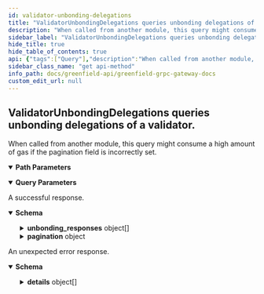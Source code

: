 ```yaml
---
id: validator-unbonding-delegations
title: "ValidatorUnbondingDelegations queries unbonding delegations of a validator."
description: "When called from another module, this query might consume a high amount of"
sidebar_label: "ValidatorUnbondingDelegations queries unbonding delegations of a validator."
hide_title: true
hide_table_of_contents: true
api: {"tags":["Query"],"description":"When called from another module, this query might consume a high amount of\ngas if the pagination field is incorrectly set.","operationId":"ValidatorUnbondingDelegations","parameters":[{"name":"validator_addr","in":"path","description":"validator_addr defines the validator address to query for.","required":true,"schema":{"type":"string"}},{"name":"pagination.key","in":"query","description":"key is a value returned in PageResponse.next_key to begin\nquerying the next page most efficiently. Only one of offset or key\nshould be set.","schema":{"type":"string","format":"byte"}},{"name":"pagination.offset","in":"query","description":"offset is a numeric offset that can be used when key is unavailable.\nIt is less efficient than using key. Only one of offset or key should\nbe set.","schema":{"type":"string","format":"uint64"}},{"name":"pagination.limit","in":"query","description":"limit is the total number of results to be returned in the result page.\nIf left empty it will default to a value to be set by each app.","schema":{"type":"string","format":"uint64"}},{"name":"pagination.count_total","in":"query","description":"count_total is set to true  to indicate that the result set should include\na count of the total number of items available for pagination in UIs.\ncount_total is only respected when offset is used. It is ignored when key\nis set.","schema":{"type":"boolean"}},{"name":"pagination.reverse","in":"query","description":"reverse is set to true if results are to be returned in the descending order.\n\nSince: cosmos-sdk 0.43","schema":{"type":"boolean"}}],"responses":{"200":{"description":"A successful response.","content":{"*/*":{"schema":{"type":"object","properties":{"unbonding_responses":{"type":"array","items":{"type":"object","properties":{"delegator_address":{"type":"string","description":"delegator_address is the bech32-encoded address of the delegator."},"validator_address":{"type":"string","description":"validator_address is the bech32-encoded address of the validator."},"entries":{"type":"array","description":"entries are the unbonding delegation entries.","items":{"type":"object","properties":{"creation_height":{"type":"string","description":"creation_height is the height which the unbonding took place.","format":"int64"},"completion_time":{"type":"string","description":"completion_time is the unix time for unbonding completion.","format":"date-time"},"initial_balance":{"type":"string","description":"initial_balance defines the tokens initially scheduled to receive at completion."},"balance":{"type":"string","description":"balance defines the tokens to receive at completion."},"unbonding_id":{"title":"Incrementing id that uniquely identifies this entry","type":"string","format":"uint64"},"unbonding_on_hold_ref_count":{"title":"Strictly positive if this entry's unbonding has been stopped by external modules","type":"string","format":"int64"}},"description":"UnbondingDelegationEntry defines an unbonding object with relevant metadata."}}},"description":"UnbondingDelegation stores all of a single delegator's unbonding bonds\nfor a single validator in an time-ordered list."}},"pagination":{"type":"object","properties":{"next_key":{"pattern":"^(?:[A-Za-z0-9+/]{4})*(?:[A-Za-z0-9+/]{2}==|[A-Za-z0-9+/]{3}=)?$","type":"string","description":"next_key is the key to be passed to PageRequest.key to\nquery the next page most efficiently. It will be empty if\nthere are no more results.","format":"byte"},"total":{"title":"total is total number of results available if PageRequest.count_total\nwas set, its value is undefined otherwise","type":"string","format":"uint64"}},"description":"pagination defines the pagination in the response."}},"description":"QueryValidatorUnbondingDelegationsResponse is response type for the\nQuery/ValidatorUnbondingDelegations RPC method."}}}},"default":{"description":"An unexpected error response.","content":{"*/*":{"schema":{"type":"object","properties":{"error":{"type":"string"},"code":{"type":"integer","format":"int32"},"message":{"type":"string"},"details":{"type":"array","items":{"type":"object","properties":{"type_url":{"type":"string","description":"A URL/resource name that uniquely identifies the type of the serialized\nprotocol buffer message. This string must contain at least\none \"/\" character. The last segment of the URL's path must represent\nthe fully qualified name of the type (as in\n`path/google.protobuf.Duration`). The name should be in a canonical form\n(e.g., leading \".\" is not accepted).\n\nIn practice, teams usually precompile into the binary all types that they\nexpect it to use in the context of Any. However, for URLs which use the\nscheme `http`, `https`, or no scheme, one can optionally set up a type\nserver that maps type URLs to message definitions as follows:\n\n* If no scheme is provided, `https` is assumed.\n* An HTTP GET on the URL must yield a [google.protobuf.Type][]\n  value in binary format, or produce an error.\n* Applications are allowed to cache lookup results based on the\n  URL, or have them precompiled into a binary to avoid any\n  lookup. Therefore, binary compatibility needs to be preserved\n  on changes to types. (Use versioned type names to manage\n  breaking changes.)\n\nNote: this functionality is not currently available in the official\nprotobuf release, and it is not used for type URLs beginning with\ntype.googleapis.com.\n\nSchemes other than `http`, `https` (or the empty scheme) might be\nused with implementation specific semantics."},"value":{"pattern":"^(?:[A-Za-z0-9+/]{4})*(?:[A-Za-z0-9+/]{2}==|[A-Za-z0-9+/]{3}=)?$","type":"string","description":"Must be a valid serialized protocol buffer of the above specified type.","format":"byte"}},"description":"`Any` contains an arbitrary serialized protocol buffer message along with a\nURL that describes the type of the serialized message.\n\nProtobuf library provides support to pack/unpack Any values in the form\nof utility functions or additional generated methods of the Any type.\n\nExample 1: Pack and unpack a message in C++.\n\n    Foo foo = ...;\n    Any any;\n    any.PackFrom(foo);\n    ...\n    if (any.UnpackTo(&foo)) {\n      ...\n    }\n\nExample 2: Pack and unpack a message in Java.\n\n    Foo foo = ...;\n    Any any = Any.pack(foo);\n    ...\n    if (any.is(Foo.class)) {\n      foo = any.unpack(Foo.class);\n    }\n\nExample 3: Pack and unpack a message in Python.\n\n    foo = Foo(...)\n    any = Any()\n    any.Pack(foo)\n    ...\n    if any.Is(Foo.DESCRIPTOR):\n      any.Unpack(foo)\n      ...\n\nExample 4: Pack and unpack a message in Go\n\n     foo := &pb.Foo{...}\n     any, err := anypb.New(foo)\n     if err != nil {\n       ...\n     }\n     ...\n     foo := &pb.Foo{}\n     if err := any.UnmarshalTo(foo); err != nil {\n       ...\n     }\n\nThe pack methods provided by protobuf library will by default use\n'type.googleapis.com/full.type.name' as the type URL and the unpack\nmethods only use the fully qualified type name after the last '/'\nin the type URL, for example \"foo.bar.com/x/y.z\" will yield type\nname \"y.z\".\n\n\nJSON\n\nThe JSON representation of an `Any` value uses the regular\nrepresentation of the deserialized, embedded message, with an\nadditional field `@type` which contains the type URL. Example:\n\n    package google.profile;\n    message Person {\n      string first_name = 1;\n      string last_name = 2;\n    }\n\n    {\n      \"@type\": \"type.googleapis.com/google.profile.Person\",\n      \"firstName\": <string>,\n      \"lastName\": <string>\n    }\n\nIf the embedded message type is well-known and has a custom JSON\nrepresentation, that representation will be embedded adding a field\n`value` which holds the custom JSON in addition to the `@type`\nfield. Example (for message [google.protobuf.Duration][]):\n\n    {\n      \"@type\": \"type.googleapis.com/google.protobuf.Duration\",\n      \"value\": \"1.212s\"\n    }"}}}}}}}},"method":"get","path":"/cosmos/staking/v1beta1/validators/{validator_addr}/unbonding_delegations","servers":[{"url":"https://gnfd-testnet-fullnode-tendermint-us.bnbchain.org"}],"info":{"title":"Greenfield - gRPC Gateway docs","description":"A REST interface for state queries","version":"1.0.0"},"postman":{"name":"ValidatorUnbondingDelegations queries unbonding delegations of a validator.","description":{"content":"When called from another module, this query might consume a high amount of\ngas if the pagination field is incorrectly set.","type":"text/plain"},"url":{"path":["cosmos","staking","v1beta1","validators",":validator_addr","unbonding_delegations"],"host":["{{baseUrl}}"],"query":[{"disabled":false,"description":{"content":"key is a value returned in PageResponse.next_key to begin\nquerying the next page most efficiently. Only one of offset or key\nshould be set.","type":"text/plain"},"key":"pagination.key","value":""},{"disabled":false,"description":{"content":"offset is a numeric offset that can be used when key is unavailable.\nIt is less efficient than using key. Only one of offset or key should\nbe set.","type":"text/plain"},"key":"pagination.offset","value":""},{"disabled":false,"description":{"content":"limit is the total number of results to be returned in the result page.\nIf left empty it will default to a value to be set by each app.","type":"text/plain"},"key":"pagination.limit","value":""},{"disabled":false,"description":{"content":"count_total is set to true  to indicate that the result set should include\na count of the total number of items available for pagination in UIs.\ncount_total is only respected when offset is used. It is ignored when key\nis set.","type":"text/plain"},"key":"pagination.count_total","value":""},{"disabled":false,"description":{"content":"reverse is set to true if results are to be returned in the descending order.\n\nSince: cosmos-sdk 0.43","type":"text/plain"},"key":"pagination.reverse","value":""}],"variable":[{"disabled":false,"description":{"content":"(Required) validator_addr defines the validator address to query for.","type":"text/plain"},"type":"any","value":"","key":"validator_addr"}]},"header":[{"key":"Accept","value":"*/*"}],"method":"GET"}}
sidebar_class_name: "get api-method"
info_path: docs/greenfield-api/greenfield-grpc-gateway-docs
custom_edit_url: null
---
```



## ValidatorUnbondingDelegations queries unbonding delegations of a validator.



When called from another module, this query might consume a high amount of
gas if the pagination field is incorrectly set.

<details style={{"marginBottom":"1rem"}} data-collapsed={false} open={true}><summary style={{}}><strong>Path Parameters</strong></summary><div><ul><ParamsItem className={"paramsItem"} param={{"name":"validator_addr","in":"path","description":"validator_addr defines the validator address to query for.","required":true,"schema":{"type":"string"}}}></ParamsItem></ul></div></details><details style={{"marginBottom":"1rem"}} data-collapsed={false} open={true}><summary style={{}}><strong>Query Parameters</strong></summary><div><ul><ParamsItem className={"paramsItem"} param={{"name":"pagination.key","in":"query","description":"key is a value returned in PageResponse.next_key to begin\nquerying the next page most efficiently. Only one of offset or key\nshould be set.","schema":{"type":"string","format":"byte"}}}></ParamsItem><ParamsItem className={"paramsItem"} param={{"name":"pagination.offset","in":"query","description":"offset is a numeric offset that can be used when key is unavailable.\nIt is less efficient than using key. Only one of offset or key should\nbe set.","schema":{"type":"string","format":"uint64"}}}></ParamsItem><ParamsItem className={"paramsItem"} param={{"name":"pagination.limit","in":"query","description":"limit is the total number of results to be returned in the result page.\nIf left empty it will default to a value to be set by each app.","schema":{"type":"string","format":"uint64"}}}></ParamsItem><ParamsItem className={"paramsItem"} param={{"name":"pagination.count_total","in":"query","description":"count_total is set to true  to indicate that the result set should include\na count of the total number of items available for pagination in UIs.\ncount_total is only respected when offset is used. It is ignored when key\nis set.","schema":{"type":"boolean"}}}></ParamsItem><ParamsItem className={"paramsItem"} param={{"name":"pagination.reverse","in":"query","description":"reverse is set to true if results are to be returned in the descending order.\n\nSince: cosmos-sdk 0.43","schema":{"type":"boolean"}}}></ParamsItem></ul></div></details><div><ApiTabs><TabItem label={"200"} value={"200"}><div>

A successful response.

</div><div><MimeTabs schemaType={"response"}><TabItem label={"*/*"} value={"*/*"}><SchemaTabs><TabItem label={"Schema"} value={"Schema"}><details style={{}} data-collapsed={false} open={true}><summary style={{"textAlign":"left"}}><strong>Schema</strong></summary><div style={{"textAlign":"left","marginLeft":"1rem"}}></div><ul style={{"marginLeft":"1rem"}}><SchemaItem collapsible={true} className={"schemaItem"}><details style={{}}><summary style={{}}><strong>unbonding_responses</strong><span style={{"opacity":"0.6"}}> object[]</span></summary><div style={{"marginLeft":"1rem"}}><li><div style={{"fontSize":"var(--ifm-code-font-size)","opacity":"0.6","marginLeft":"-.5rem","paddingBottom":".5rem"}}>Array [</div></li><SchemaItem collapsible={false} name={"delegator_address"} required={false} schemaName={"string"} qualifierMessage={undefined} schema={{"type":"string","description":"delegator_address is the bech32-encoded address of the delegator."}}></SchemaItem><SchemaItem collapsible={false} name={"validator_address"} required={false} schemaName={"string"} qualifierMessage={undefined} schema={{"type":"string","description":"validator_address is the bech32-encoded address of the validator."}}></SchemaItem><SchemaItem collapsible={true} className={"schemaItem"}><details style={{}}><summary style={{}}><strong>entries</strong><span style={{"opacity":"0.6"}}> object[]</span></summary><div style={{"marginLeft":"1rem"}}><div style={{"marginTop":".5rem","marginBottom":".5rem"}}>

entries are the unbonding delegation entries.

</div><li><div style={{"fontSize":"var(--ifm-code-font-size)","opacity":"0.6","marginLeft":"-.5rem","paddingBottom":".5rem"}}>Array [</div></li><SchemaItem collapsible={false} name={"creation_height"} required={false} schemaName={"int64"} qualifierMessage={undefined} schema={{"type":"string","description":"creation_height is the height which the unbonding took place.","format":"int64"}}></SchemaItem><SchemaItem collapsible={false} name={"completion_time"} required={false} schemaName={"date-time"} qualifierMessage={undefined} schema={{"type":"string","description":"completion_time is the unix time for unbonding completion.","format":"date-time"}}></SchemaItem><SchemaItem collapsible={false} name={"initial_balance"} required={false} schemaName={"string"} qualifierMessage={undefined} schema={{"type":"string","description":"initial_balance defines the tokens initially scheduled to receive at completion."}}></SchemaItem><SchemaItem collapsible={false} name={"balance"} required={false} schemaName={"string"} qualifierMessage={undefined} schema={{"type":"string","description":"balance defines the tokens to receive at completion."}}></SchemaItem><SchemaItem collapsible={false} name={"unbonding_id"} required={false} schemaName={"uint64"} qualifierMessage={undefined} schema={{"title":"Incrementing id that uniquely identifies this entry","type":"string","format":"uint64"}}></SchemaItem><SchemaItem collapsible={false} name={"unbonding_on_hold_ref_count"} required={false} schemaName={"int64"} qualifierMessage={undefined} schema={{"title":"Strictly positive if this entry's unbonding has been stopped by external modules","type":"string","format":"int64"}}></SchemaItem><li><div style={{"fontSize":"var(--ifm-code-font-size)","opacity":"0.6","marginLeft":"-.5rem"}}>]</div></li></div></details></SchemaItem><li><div style={{"fontSize":"var(--ifm-code-font-size)","opacity":"0.6","marginLeft":"-.5rem"}}>]</div></li></div></details></SchemaItem><SchemaItem collapsible={true} className={"schemaItem"}><details style={{}}><summary style={{}}><strong>pagination</strong><span style={{"opacity":"0.6"}}> object</span></summary><div style={{"marginLeft":"1rem"}}><div style={{"marginTop":".5rem","marginBottom":".5rem"}}>

pagination defines the pagination in the response.

</div><SchemaItem collapsible={false} name={"next_key"} required={false} schemaName={"byte"} qualifierMessage={"**Possible values:** Value must match regular expression `^(?:[A-Za-z0-9+/]{4})*(?:[A-Za-z0-9+/]{2}==|[A-Za-z0-9+/]{3}=)?$`"} schema={{"pattern":"^(?:[A-Za-z0-9+/]{4})*(?:[A-Za-z0-9+/]{2}==|[A-Za-z0-9+/]{3}=)?$","type":"string","description":"next_key is the key to be passed to PageRequest.key to\nquery the next page most efficiently. It will be empty if\nthere are no more results.","format":"byte"}}></SchemaItem><SchemaItem collapsible={false} name={"total"} required={false} schemaName={"uint64"} qualifierMessage={undefined} schema={{"title":"total is total number of results available if PageRequest.count_total\nwas set, its value is undefined otherwise","type":"string","format":"uint64"}}></SchemaItem></div></details></SchemaItem></ul></details></TabItem><TabItem label={"Example (from schema)"} value={"Example (from schema)"}><ResponseSamples responseExample={"{\n  \"unbonding_responses\": [\n    {\n      \"delegator_address\": \"string\",\n      \"validator_address\": \"string\",\n      \"entries\": [\n        {\n          \"creation_height\": \"string\",\n          \"completion_time\": \"2023-06-28T06:01:05.856Z\",\n          \"initial_balance\": \"string\",\n          \"balance\": \"string\",\n          \"unbonding_id\": \"string\",\n          \"unbonding_on_hold_ref_count\": \"string\"\n        }\n      ]\n    }\n  ],\n  \"pagination\": {\n    \"next_key\": \"string\",\n    \"total\": \"string\"\n  }\n}"} language={"json"}></ResponseSamples></TabItem></SchemaTabs></TabItem></MimeTabs></div></TabItem><TabItem label={"default"} value={"default"}><div>

An unexpected error response.

</div><div><MimeTabs schemaType={"response"}><TabItem label={"*/*"} value={"*/*"}><SchemaTabs><TabItem label={"Schema"} value={"Schema"}><details style={{}} data-collapsed={false} open={true}><summary style={{"textAlign":"left"}}><strong>Schema</strong></summary><div style={{"textAlign":"left","marginLeft":"1rem"}}></div><ul style={{"marginLeft":"1rem"}}><SchemaItem collapsible={false} name={"error"} required={false} schemaName={"string"} qualifierMessage={undefined} schema={{"type":"string"}}></SchemaItem><SchemaItem collapsible={false} name={"code"} required={false} schemaName={"int32"} qualifierMessage={undefined} schema={{"type":"integer","format":"int32"}}></SchemaItem><SchemaItem collapsible={false} name={"message"} required={false} schemaName={"string"} qualifierMessage={undefined} schema={{"type":"string"}}></SchemaItem><SchemaItem collapsible={true} className={"schemaItem"}><details style={{}}><summary style={{}}><strong>details</strong><span style={{"opacity":"0.6"}}> object[]</span></summary><div style={{"marginLeft":"1rem"}}><li><div style={{"fontSize":"var(--ifm-code-font-size)","opacity":"0.6","marginLeft":"-.5rem","paddingBottom":".5rem"}}>Array [</div></li><SchemaItem collapsible={false} name={"type_url"} required={false} schemaName={"string"} qualifierMessage={undefined} schema={{"type":"string","description":"A URL/resource name that uniquely identifies the type of the serialized\nprotocol buffer message. This string must contain at least\none \"/\" character. The last segment of the URL's path must represent\nthe fully qualified name of the type (as in\n`path/google.protobuf.Duration`). The name should be in a canonical form\n(e.g., leading \".\" is not accepted).\n\nIn practice, teams usually precompile into the binary all types that they\nexpect it to use in the context of Any. However, for URLs which use the\nscheme `http`, `https`, or no scheme, one can optionally set up a type\nserver that maps type URLs to message definitions as follows:\n\n* If no scheme is provided, `https` is assumed.\n* An HTTP GET on the URL must yield a [google.protobuf.Type][]\n  value in binary format, or produce an error.\n* Applications are allowed to cache lookup results based on the\n  URL, or have them precompiled into a binary to avoid any\n  lookup. Therefore, binary compatibility needs to be preserved\n  on changes to types. (Use versioned type names to manage\n  breaking changes.)\n\nNote: this functionality is not currently available in the official\nprotobuf release, and it is not used for type URLs beginning with\ntype.googleapis.com.\n\nSchemes other than `http`, `https` (or the empty scheme) might be\nused with implementation specific semantics."}}></SchemaItem><SchemaItem collapsible={false} name={"value"} required={false} schemaName={"byte"} qualifierMessage={"**Possible values:** Value must match regular expression `^(?:[A-Za-z0-9+/]{4})*(?:[A-Za-z0-9+/]{2}==|[A-Za-z0-9+/]{3}=)?$`"} schema={{"pattern":"^(?:[A-Za-z0-9+/]{4})*(?:[A-Za-z0-9+/]{2}==|[A-Za-z0-9+/]{3}=)?$","type":"string","description":"Must be a valid serialized protocol buffer of the above specified type.","format":"byte"}}></SchemaItem><li><div style={{"fontSize":"var(--ifm-code-font-size)","opacity":"0.6","marginLeft":"-.5rem"}}>]</div></li></div></details></SchemaItem></ul></details></TabItem><TabItem label={"Example (from schema)"} value={"Example (from schema)"}><ResponseSamples responseExample={"{\n  \"error\": \"string\",\n  \"code\": 0,\n  \"message\": \"string\",\n  \"details\": [\n    {\n      \"type_url\": \"string\",\n      \"value\": \"string\"\n    }\n  ]\n}"} language={"json"}></ResponseSamples></TabItem></SchemaTabs></TabItem></MimeTabs></div></TabItem></ApiTabs></div>
      